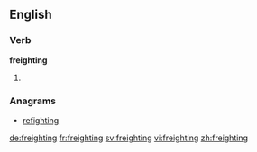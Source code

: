 ==English==

===Verb===
'''freighting'''

# {{present participle of|freight}}

===Anagrams===
* [[refighting#English|refighting]]

[[de:freighting]]
[[fr:freighting]]
[[sv:freighting]]
[[vi:freighting]]
[[zh:freighting]]